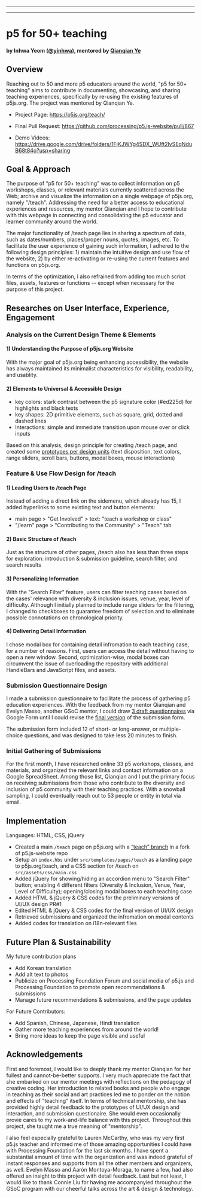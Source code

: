 
  ---
  
  ---
  # p5 for 50+ teaching
#### by Inhwa Yeom ([@yinhwa](https://github.com/yinhwa)), mentored by [Qianqian Ye](https://qianqian-ye.com) 


## Overview

Reaching out to 50 and more p5 educators around the world, "p5 for 50+ teaching" aims to contribute in documenting, showcasing, and sharing teaching experiences, specifically by re-using the existing features of p5js.org. The project was mentored by Qianqian Ye.

* Project Page: https://p5js.org/teach/

* Final Pull Request: https://github.com/processing/p5.js-website/pull/867

* Demo Videos: https://drive.google.com/drive/folders/1FjKJWYg4SDX_WUft2lvSEqNduB68t84o?usp=sharing


## Goal & Approach

The purpose of “p5 for 50+ teaching” was to collect information on p5 workshops, classes, or relevant materials currently scattered across the Web; archive and visualize the information on a single webpage of p5js.org, namely "/teach". Addressing the need for a better access to educational experiences and resources, my mentor Qianqian and I hope to contribute with this webpage in connecting and consolidating the p5 educator and learner community around the world.

The major functionality of /teach page lies in sharing a spectrum of data, such as dates/numbers, places/proper nouns, quotes, images, etc. To facilitate the user experience of gaining such information, I adhered to the following design principles: 1) maintain the intuitive design and use flow of the website, 2) by either re-activating or re-using the current features and functions on p5js.org.  

In terms of the optimization, I also refrained from adding too much script files, assets, features or functions -- except when necessary for the purpose of this project.


## Researches on User Interface, Experience, Engagement

### Analysis on the Current Design Theme & Elements

#### 1) Understanding the Purpose of p5js.org Website
With the major goal of p5js.org being enhancing accessibility, the website has always maintained its minimalist characteristics for visibility, readability, and usablity.

#### 2) Elements to Universal & Accessible Design
- key colors: stark contrast between the p5 signature color (#ed225d) for highlights and black texts
- key shapes: 2D primitive elements, such as square, grid, dotted and dashed lines 
- Interactions: simple and immediate transition upon mouse over or click inputs

Based on this analysis, design principle for creating /teach page, and created some [prototypes per design units](https://drive.google.com/drive/folders/1cz5nJSW-IvA4wB6KvzRQkyU47qMcWUd_?usp=sharing) (text disposition, text colors, range sliders, scroll bars, buttons, modal boxes, mouse interactions)

### Feature & Use Flow Design for /teach 

#### 1) Leading Users to /teach Page
Instead of adding a direct link on the sidemenu, which already has 15, I added hyperlinks to some existing text and button elements:
- main page > "Get Involved" > text: "teach a workshop or class"
- "/learn" page > "Contributing to the Community" > "Teach" tab

#### 2) Basic Structure of /teach 
Just as the structure of other pages, /teach also has less than three steps for exploration: introduction & submission guideline, search filter, and search results

#### 3) Personalizing Information
With the "Search Filter" feature, users can filter teaching cases based on the cases' relevance with diversity & inclusion issues, venue, year, level of difficulty. Although I initially planned to include range sliders for the filtering, I changed to checkboxes to guarantee freedom of selection and to eliminate possible connotations on chronological priority.

#### 4) Delivering Detail Information
I chose modal box for containing detail infromation to each teaching case, for a number of reasons. First, users can access the detail without having to open a new window. Second, optimization-wise, modal boxes can circumvent the issue of overloading the repository with additional HandleBars and JavaScript files, and assets. 


### Submission Questionnaire Design

I made a submission questionnaire to facilitate the process of gathering p5 education experiences. With the feedback from my mentor Qianqian and Evelyn Masso, another GSoC mentor, I could draw [3 draft questionnaires](https://drive.google.com/drive/folders/1fJCEm1aR4f15XYroZiRkw1vhKeg9Je-x?usp=sharing) via Google Form until I could revise the [final version](https://docs.google.com/forms/d/1IKjaWXznJtLqjLw12-yXrckcMy2lWV92jl8H5gA7m_Q/edit?usp=sharing) of the submission form.

The submission form included 12 of short- or long-answer, or multiple-choice questions, and was designed to take less 20 minutes to finish. 

### Initial Gathering of Submissions

For the first month, I have researched online 33 p5 workshops, classes, and materials, and organized the relevant links and contact information on a Google SpreadSheet. Among those list, Qianqian and I put the primary focus on receiving submissions from those who contribute to the diversity and inclusion of p5 community with their teaching practices. With a snowball sampling, I could eventually reach out to 53 people or entity in total via email.


## Implementation

Languages: HTML, CSS, jQuery

- Created a main `/teach` page on p5js.org with a [“teach” branch](https://github.com/yinhwa/p5.js-website/tree/teach) in a fork of p5.js-website repo
- Setup an `index.hbs` under `src/templates/pages/teach` as a landing page to p5js.org/teach, and a CSS section for /teach on `src/assets/css/main.css`
- Added jQuery for showing/hiding an accordion menu to "Search Filter" button; enabling 4 different filters (Diversity & Inclusion, Venue, Year, Level of Difficulty); opening/closing modal boxes to each teaching case
- Added HTML & jQuery & CSS codes for the preliminary versions of UI/UX design PR#1
- Edited HTML & jQuery & CSS codes for the final version of UI/UX design
- Retrieved submissions and organized the infromation on modal contents
- Added codes for translation on i18n-relevant files 

## Future Plan & Sustainability

My future contribution plans
- Add Korean translation
- Add alt text to photos
- Publicize on Processing Foundation Forum and social media of p5.js and Processing Foundation to promote open recommendations & submissions
- Manage future recommendations & submissions, and the page updates

For Future Contributors:
- Add Spanish, Chinese, Japanese, Hindi translation
- Gather more teaching experiences from around the world!
- Bring more ideas to keep the page visible and useful


## Acknowledgements

First and foremost, I would like to deeply thank my mentor Qianqian for her fullest and cannot-be-better supports. I very much appreciate the fact that she embarked on our mentor meetings with  reflections on the pedagogy of creative coding. Her introduction to related books and people who engage in teaching as their social and art practices led me to ponder on the notion and effects of "teaching" itself. In terms of technical mentorship, she has provided highly detail feedback to the prototypes of UI/UX design and interaction, and submission questionaire. She would even occasionally provie cares to my work-and-life balance with this project. Throughout this project, she taught me a true meaning of "mentorship".

I also feel especially grateful to Lauren McCarthy, who was my very first p5.js teacher and informed me of those amazing opportunities I could have with Processing Foundation for the last six months. I have spent a substantial amount of time with the organization and was indeed grateful of instant responses and supports from all the other members and organizers, as well. Evelyn Masso and Aarón  Montoya-Moraga, to name a few, had also offered an insight to this project with detail feedback. Last but not least, I would like to thank Connie Liu for having me accompanyied throughout the GSoC program with our cheerful talks across the art & design & technology.  

  